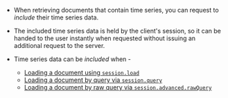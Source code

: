 
<Admonition type="note" title="">

* When retrieving documents that contain time series, you can request to _include_ their time series data.

* The included time series data is held by the client's session, so it can be handed to the user instantly when requested without issuing an additional request to the server.  

* Time series data can be _included_ when -  
   * [Loading a document using `session.load`](../../../../../document-extensions/timeseries/client-api/session/include/with-session-load.mdx)  
   * [Loading a document by query via `session.query`](../../../../../document-extensions/timeseries/client-api/session/include/with-session-query.mdx)  
   * [Loading a document by raw query via `session.advanced.rawQuery`](../../../../../document-extensions/timeseries/client-api/session/include/with-raw-queries.mdx)  

</Admonition>


